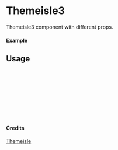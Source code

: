 
<Meta of={Themeisle3} title="Themeisle/Themeisle3" />

# Themeisle3

Themeisle3 component with different props.

#### Example

<Canvas of={Themeisle3.Primary} />

## Usage

```ts
import { Themeisle3 } from "yadl-ui";

const Example = () => {
  return (
      <Themeisle3 />
  );
};

export default Example;
```

#### Credits
[Themeisle](https://themeisle.com/illustrations/)
